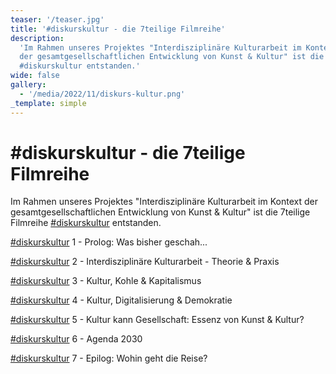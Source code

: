 ```yaml
---
teaser: '/teaser.jpg'
title: '#diskurskultur - die 7teilige Filmreihe'
description:
  'Im Rahmen unseres Projektes "Interdisziplinäre Kulturarbeit im Kontext
  der gesamtgesellschaftlichen Entwicklung von Kunst & Kultur" ist die 7teilige Filmreihe
  #diskurskultur entstanden.'
wide: false
gallery:
  - '/media/2022/11/diskurs-kultur.png'
_template: simple
---
```


# #diskurskultur - die 7teilige Filmreihe

Im Rahmen unseres Projektes "Interdisziplinäre Kulturarbeit im Kontext der gesamtgesellschaftlichen Entwicklung von Kunst & Kultur" ist die 7teilige Filmreihe [#diskurskultur](https://www.youtube.com/hashtag/diskurskultur) entstanden.

[#diskurskultur](https://www.youtube.com/hashtag/diskurskultur) 1 - Prolog: Was bisher geschah...

[#diskurskultur](https://www.youtube.com/hashtag/diskurskultur) 2 - Interdisziplinäre Kulturarbeit - Theorie & Praxis

[#diskurskultur](https://www.youtube.com/hashtag/diskurskultur) 3 - Kultur, Kohle & Kapitalismus

[#diskurskultur](https://www.youtube.com/hashtag/diskurskultur) 4 - Kultur, Digitalisierung & Demokratie

[#diskurskultur](https://www.youtube.com/hashtag/diskurskultur) 5 - Kultur kann Gesellschaft: Essenz von Kunst & Kultur?

[#diskurskultur](https://www.youtube.com/hashtag/diskurskultur) 6 - Agenda 2030

[#diskurskultur](https://www.youtube.com/hashtag/diskurskultur) 7 - Epilog: Wohin geht die Reise?

<video-gallery name="media-diskurskultur"></video-gallery>
